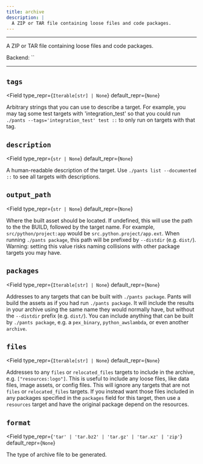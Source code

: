 ```yaml
---
title: archive
description: |
  A ZIP or TAR file containing loose files and code packages.
---
```



---

A ZIP or TAR file containing loose files and code packages.

Backend: <span className="color--primary">``</span>

---

<span className={styles.options}>

## `tags`

<Field
    type_repr={`Iterable[str] | None`}
    default_repr={`None`}
>

Arbitrary strings that you can use to describe a target. For example, you may tag some test targets with &#x27;integration_test&#x27; so that you could run `./pants --tags='integration_test' test ::` to only run on targets with that tag.

</Field>

## `description`

<Field
    type_repr={`str | None`}
    default_repr={`None`}
>

A human-readable description of the target. Use `./pants list --documented ::` to see all targets with descriptions.

</Field>

## `output_path`

<Field
    type_repr={`str | None`}
    default_repr={`None`}
>

Where the built asset should be located. If undefined, this will use the path to the the BUILD, followed by the target name. For example, `src/python/project:app` would be `src.python.project/app.ext`. When running `./pants package`, this path will be prefixed by `--distdir` (e.g. `dist/`). Warning: setting this value risks naming collisions with other package targets you may have.

</Field>

## `packages`

<Field
    type_repr={`Iterable[str] | None`}
    default_repr={`None`}
>

Addresses to any targets that can be built with `./pants package`. Pants will build the assets as if you had run `./pants package`. It will include the results in your archive using the same name they would normally have, but without the `--distdir` prefix (e.g. `dist/`). You can include anything that can be built by `./pants package`, e.g. a `pex_binary`, `python_awslambda`, or even another `archive`.

</Field>

## `files`

<Field
    type_repr={`Iterable[str] | None`}
    default_repr={`None`}
>

Addresses to any `files` or `relocated_files` targets to include in the archive, e.g. `["resources:logo"]`. This is useful to include any loose files, like data files, image assets, or config files. This will ignore any targets that are not `files` or `relocated_files` targets. If you instead want those files included in any packages specified in the `packages` field for this target, then use a `resources` target and have the original package depend on the resources.

</Field>

## `format`

<Field
    type_repr={`'tar' | 'tar.bz2' | 'tar.gz' | 'tar.xz' | 'zip'`}
    default_repr={`None`}
>

The type of archive file to be generated.

</Field>

</span>

